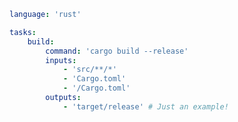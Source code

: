 ```yaml title="<project>/moon.yml" {5,10,11}
language: 'rust'

tasks:
	build:
		command: 'cargo build --release'
		inputs:
			- 'src/**/*'
			- 'Cargo.toml'
			- '/Cargo.toml'
		outputs:
			- 'target/release' # Just an example!
```

